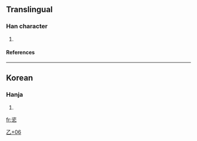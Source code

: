 ==Translingual==
===Han character===
{{Han char|rad=乙|as=06|sn=7|four=|canj=戈人弓 (ION)}}
# {{defn|Han}}
====References====
{{Han ref|kx=0084.161|dj=0171.211|hdz=10053.171|uh=4E72|ud=20082}}
----
==Korean==
===Hanja===
{{ko-hanja|hangeul=[[잘]]|rv=jal|mr=chal}}
# {{defn|Korean}}


[[Category:Korean-only CJKV Characters|乙+06]]

[[fr:乲]]